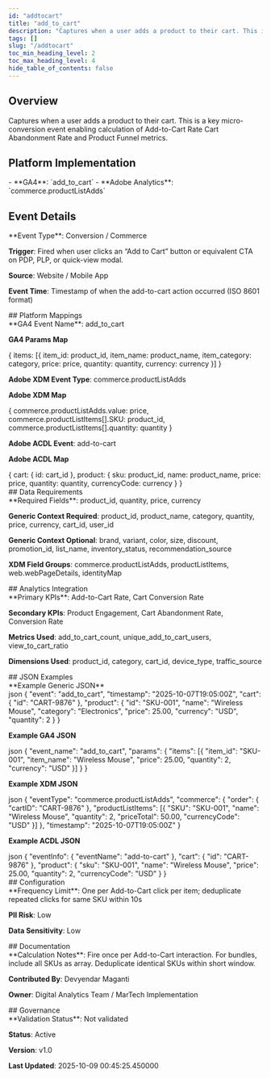 ```yaml
---
id: "addtocart"
title: "add_to_cart"
description: "Captures when a user adds a product to their cart. This is a key micro-conversion event enabling calculation of Add-to-Cart Rate Cart Abandonment Rate and Product Funnel metrics."
tags: []
slug: "/addtocart"
toc_min_heading_level: 2
toc_max_heading_level: 4
hide_table_of_contents: false
---
```



<SubmitNewButton section="events" />

<div class="mui-section">
<h2>Overview</h2>
<div class="mui-overview">Captures when a user adds a product to their cart. This is a key micro-conversion event enabling calculation of Add-to-Cart Rate Cart Abandonment Rate and Product Funnel metrics.</div>
</div>

<div class="mui-section">
<h2>Platform Implementation</h2>
- **GA4**: `add_to_cart`
- **Adobe Analytics**: `commerce.productListAdds`
</div>

## Event Details

<div class="mui-section">
**Event Type**: Conversion / Commerce

**Trigger**: Fired when user clicks an “Add to Cart” button or equivalent CTA on PDP, PLP, or quick-view modal.

**Source**: Website / Mobile App

**Event Time**: Timestamp of when the add-to-cart action occurred (ISO 8601 format)
</div>
## Platform Mappings

<div class="mui-section">
**GA4 Event Name**: add_to_cart

**GA4 Params Map**

<div class="mui-code-block" data-language="json">&#123; items: [&#123; item_id: product_id, item_name: product_name, item_category: category, price: price, quantity: quantity, currency: currency &#125;] &#125;</div>

**Adobe XDM Event Type**: commerce.productListAdds

**Adobe XDM Map**

<div class="mui-code-block" data-language="json">&#123; commerce.productListAdds.value: price, commerce.productListItems[].SKU: product_id, commerce.productListItems[].quantity: quantity &#125;</div>

**Adobe ACDL Event**: add-to-cart

**Adobe ACDL Map**

<div class="mui-code-block" data-language="json">&#123; cart: &#123; id: cart_id &#125;, product: &#123; sku: product_id, name: product_name, price: price, quantity: quantity, currencyCode: currency &#125; &#125;</div>
</div>
## Data Requirements

<div class="mui-section">
**Required Fields**: product_id, quantity, price, currency

**Generic Context Required**: product_id, product_name, category, quantity, price, currency, cart_id, user_id

**Generic Context Optional**: brand, variant, color, size, discount, promotion_id, list_name, inventory_status, recommendation_source

**XDM Field Groups**: commerce.productListAdds, productListItems, web.webPageDetails, identityMap
</div>
## Analytics Integration

<div class="mui-section">
**Primary KPIs**: Add-to-Cart Rate, Cart Conversion Rate

**Secondary KPIs**: Product Engagement, Cart Abandonment Rate, Conversion Rate

**Metrics Used**: add_to_cart_count, unique_add_to_cart_users, view_to_cart_ratio

**Dimensions Used**: product_id, category, cart_id, device_type, traffic_source
</div>
## JSON Examples

<div class="mui-section">
**Example Generic JSON**

<div class="mui-code-block" data-language="javascript">json &#123; &quot;event&quot;: &quot;add_to_cart&quot;, &quot;timestamp&quot;: &quot;2025-10-07T19:05:00Z&quot;, &quot;cart&quot;: &#123; &quot;id&quot;: &quot;CART-9876&quot; &#125;, &quot;product&quot;: &#123; &quot;id&quot;: &quot;SKU-001&quot;, &quot;name&quot;: &quot;Wireless Mouse&quot;, &quot;category&quot;: &quot;Electronics&quot;, &quot;price&quot;: 25.00, &quot;currency&quot;: &quot;USD&quot;, &quot;quantity&quot;: 2 &#125; &#125;</div>

**Example GA4 JSON**

<div class="mui-code-block" data-language="javascript">json &#123; &quot;event_name&quot;: &quot;add_to_cart&quot;, &quot;params&quot;: &#123; &quot;items&quot;: [&#123; &quot;item_id&quot;: &quot;SKU-001&quot;, &quot;item_name&quot;: &quot;Wireless Mouse&quot;, &quot;price&quot;: 25.00, &quot;quantity&quot;: 2, &quot;currency&quot;: &quot;USD&quot; &#125;] &#125; &#125;</div>

**Example XDM JSON**

<div class="mui-code-block" data-language="javascript">json &#123; &quot;eventType&quot;: &quot;commerce.productListAdds&quot;, &quot;commerce&quot;: &#123; &quot;order&quot;: &#123; &quot;cartID&quot;: &quot;CART-9876&quot; &#125;, &quot;productListItems&quot;: [&#123; &quot;SKU&quot;: &quot;SKU-001&quot;, &quot;name&quot;: &quot;Wireless Mouse&quot;, &quot;quantity&quot;: 2, &quot;priceTotal&quot;: 50.00, &quot;currencyCode&quot;: &quot;USD&quot; &#125;] &#125;, &quot;timestamp&quot;: &quot;2025-10-07T19:05:00Z&quot; &#125;</div>

**Example ACDL JSON**

<div class="mui-code-block" data-language="javascript">json &#123; &quot;eventInfo&quot;: &#123; &quot;eventName&quot;: &quot;add-to-cart&quot; &#125;, &quot;cart&quot;: &#123; &quot;id&quot;: &quot;CART-9876&quot; &#125;, &quot;product&quot;: &#123; &quot;sku&quot;: &quot;SKU-001&quot;, &quot;name&quot;: &quot;Wireless Mouse&quot;, &quot;price&quot;: 25.00, &quot;quantity&quot;: 2, &quot;currencyCode&quot;: &quot;USD&quot; &#125; &#125;</div>
</div>
## Configuration

<div class="mui-section">
**Frequency Limit**: One per Add-to-Cart click per item; deduplicate repeated clicks for same SKU within 10s

**PII Risk**: Low

**Data Sensitivity**: Low
</div>
## Documentation

<div class="mui-section">
**Calculation Notes**: Fire once per Add-to-Cart interaction. For bundles, include all SKUs as array. Deduplicate identical SKUs within short window.

**Contributed By**: Devyendar Maganti

**Owner**: Digital Analytics Team / MarTech Implementation
</div>
## Governance

<div class="mui-section">
**Validation Status**: Not validated

**Status**: Active

**Version**: v1.0

**Last Updated**: 2025-10-09 00:45:25.450000
</div>

<KpiEditorWrapper kpiId="addtocart" section="events" />

<GiscusComments term="addtocart" category="events" />